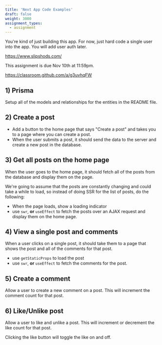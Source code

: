 ```yaml
---
title: 'Next App Code Examples'
draft: false
weight: 3000
assignment_types: 
  - assignment
---
```


You're kind of just building this app. For now, just hard code a single user into the app. You will add user auth later.

https://www.slipshods.com/

This assignment is due Nov 10th at 11:59pm.

https://classroom.github.com/a/g3uvhqFW

## 1) Prisma

Setup all of the models and relationships for the entities in the README file. 

## 2) Create a post 

* Add a button to the home page that says "Create a post" and takes you to a page where you can create a post.
* When the user submits a post, it should send the data to the server and create a new post in the database.

## 3) Get all posts on the home page

When the user goes to the home page, it should fetch all of the posts from the database and display them on the page.

We're going to assume that the posts are constantly changing and could take a while to load, so instead of doing SSR for the list of posts, do the following:

* When the page loads, show a loading indicator
* use `swr`, **or** `useEffect` to fetch the posts over an AJAX request and display them on the home page. 

## 4) View a single post and comments

When a user clicks on a single post, it should take them to a page that shows the post and all of the comments for that post.

* use `getStaticProps` to load the post 
* use `swr`, **or** `useEffect` to fetch the comments for the post. 

## 5) Create a comment

Allow a user to create a new comment on a post. This will increment the comment count for that post. 

## 6) Like/Unlike post

Allow a user to like and unlike a post. This will increment or decrement the like count for that post. 

Clicking the like button will toggle the like on and off.
